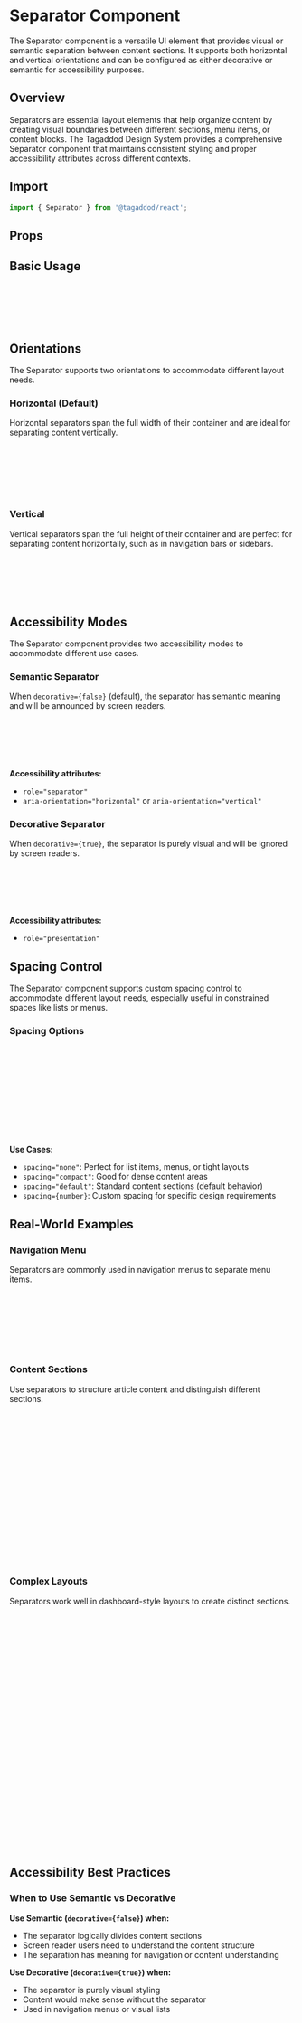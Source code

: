
<Meta of={SeparatorStories} />

# Separator Component

The Separator component is a versatile UI element that provides visual or semantic separation between content sections. It supports both horizontal and vertical orientations and can be configured as either decorative or semantic for accessibility purposes.

## Overview

Separators are essential layout elements that help organize content by creating visual boundaries between different sections, menu items, or content blocks. The Tagaddod Design System provides a comprehensive Separator component that maintains consistent styling and proper accessibility attributes across different contexts.

## Import

```jsx
import { Separator } from '@tagaddod/react';
```

## Props

<ArgTypes of={Separator} />

## Basic Usage

<Canvas of={SeparatorStories.Default} />

```jsx
// Default horizontal separator
<Separator />

// With custom props
<Separator orientation="horizontal" decorative={false} />
```

## Orientations

The Separator supports two orientations to accommodate different layout needs.

<Canvas of={SeparatorStories.OrientationComparison} />

### Horizontal (Default)

Horizontal separators span the full width of their container and are ideal for separating content vertically.

<Canvas of={SeparatorStories.Horizontal} />

```jsx
<div>
  <h3>Section Title</h3>
  <p>Content above the separator</p>
  <Separator orientation="horizontal" />
  <p>Content below the separator</p>
</div>
```

### Vertical

Vertical separators span the full height of their container and are perfect for separating content horizontally, such as in navigation bars or sidebars.

<Canvas of={SeparatorStories.Vertical} />

```jsx
<div style={{ display: 'flex', alignItems: 'center' }}>
  <span>Left content</span>
  <Separator orientation="vertical" />
  <span>Right content</span>
</div>
```

## Accessibility Modes

The Separator component provides two accessibility modes to accommodate different use cases.

### Semantic Separator

When `decorative={false}` (default), the separator has semantic meaning and will be announced by screen readers.

<Canvas of={SeparatorStories.Semantic} />

```jsx
<div>
  <section>Main content section</section>
  <Separator decorative={false} />
  <section>Secondary content section</section>
</div>
```

**Accessibility attributes:**
- `role="separator"`
- `aria-orientation="horizontal"` or `aria-orientation="vertical"`

### Decorative Separator

When `decorative={true}`, the separator is purely visual and will be ignored by screen readers.

<Canvas of={SeparatorStories.Decorative} />

```jsx
<div>
  <div>Visually separated content</div>
  <Separator decorative={true} />
  <div>More visually separated content</div>
</div>
```

**Accessibility attributes:**
- `role="presentation"`

## Spacing Control

The Separator component supports custom spacing control to accommodate different layout needs, especially useful in constrained spaces like lists or menus.

<Canvas of={SeparatorStories.SpacingOptions} />

### Spacing Options

```jsx
// Default spacing - standard margins (12px top/bottom)
<Separator spacing="default" />

// Compact spacing - reduced margins (8px top/bottom)
<Separator spacing="compact" />

// No spacing - perfect for tight layouts
<Separator spacing="none" />

// Custom spacing - specify exact pixels
<Separator spacing={16} />
```

**Use Cases:**
- `spacing="none"`: Perfect for list items, menus, or tight layouts
- `spacing="compact"`: Good for dense content areas
- `spacing="default"`: Standard content sections (default behavior)
- `spacing={number}`: Custom spacing for specific design requirements

## Real-World Examples

### Navigation Menu

Separators are commonly used in navigation menus to separate menu items.

<Canvas of={SeparatorStories.NavigationExample} />

```jsx
<nav style={{ display: 'flex', alignItems: 'center' }}>
  <a href="#">Home</a>
  <Separator orientation="vertical" decorative />
  <a href="#">About</a>
  <Separator orientation="vertical" decorative />
  <a href="#">Contact</a>
</nav>
```

### Content Sections

Use separators to structure article content and distinguish different sections.

<Canvas of={SeparatorStories.ContentSectionExample} />

```jsx
<article>
  <header>
    <h2>Article Title</h2>
    <p>Published on January 15, 2024</p>
  </header>
  
  <Separator decorative={false} />
  
  <main>
    <p>Article content goes here...</p>
  </main>
  
  <Separator decorative={false} />
  
  <footer>
    <p>Tags: React, TypeScript, Design System</p>
  </footer>
</article>
```

### Complex Layouts

Separators work well in dashboard-style layouts to create distinct sections.

<Canvas of={SeparatorStories.ComplexLayoutExample} />

```jsx
<div className="dashboard">
  <header>
    <h2>Dashboard</h2>
    <p>Welcome back, User!</p>
  </header>
  
  <Separator />
  
  <main style={{ display: 'flex' }}>
    <aside>
      <h3>Navigation</h3>
      <nav>/* Navigation items */</nav>
    </aside>
    
    <Separator orientation="vertical" />
    
    <section>
      <h3>Recent Activity</h3>
      <div>/* Activity content */</div>
    </section>
  </main>
  
  <Separator />
  
  <footer>
    <p>Last updated: 2 hours ago</p>
  </footer>
</div>
```

## Accessibility Best Practices

<Canvas of={SeparatorStories.AccessibilityShowcase} />

### When to Use Semantic vs Decorative

**Use Semantic (`decorative={false}`) when:**
- The separator logically divides content sections
- Screen reader users need to understand the content structure
- The separation has meaning for navigation or content understanding

**Use Decorative (`decorative={true}`) when:**
- The separator is purely visual styling
- Content would make sense without the separator
- Used in navigation menus or visual lists

```jsx
// Semantic - meaningful content separation
<div>
  <section aria-labelledby="intro">
    <h2 id="intro">Introduction</h2>
    <p>Introduction content...</p>
  </section>
  <Separator decorative={false} />
  <section aria-labelledby="details">
    <h2 id="details">Details</h2>
    <p>Detailed content...</p>
  </section>
</div>

// Decorative - visual menu separation
<nav>
  <a href="#">Item 1</a>
  <Separator orientation="vertical" decorative={true} />
  <a href="#">Item 2</a>
  <Separator orientation="vertical" decorative={true} />
  <a href="#">Item 3</a>
</nav>
```

## Internationalization

The Separator component works seamlessly with Right-to-Left (RTL) languages:

<Canvas of={SeparatorStories.RTLExample} />

```jsx
// The separator will maintain proper spacing in RTL mode
<div dir="rtl">
  <div>محتوى عربي أعلى</div>
  <Separator />
  <div>محتوى عربي أسفل</div>
</div>
```

**RTL Considerations:**
- Horizontal separators work identically in RTL mode
- Vertical separators maintain consistent spacing
- CSS logical properties ensure proper behavior

## Styling and Customization

### CSS Variables

The Separator uses the following design tokens:

| Variable | Purpose | Default Value |
|----------|---------|---------------|
| `--t-color-border-primary` | Main separator color | Theme-dependent |
| `--t-color-border-secondary` | Subtle separator color | Theme-dependent |
| `--t-color-border-strong` | Bold separator color | Theme-dependent |
| `--t-color-border-hover` | Hover state color | Theme-dependent |
| `--t-space-200` | Mobile spacing | `8px` |
| `--t-space-300` | Default spacing | `12px` |

### Custom Styling

You can customize the separator appearance using CSS classes:

```jsx
// Custom class for styling
<Separator className="custom-separator" />

// Inline styles (not recommended for production)
<Separator style={{ backgroundColor: '#custom-color' }} />
```

```css
/* Custom separator styles */
.custom-separator {
  background-color: var(--t-color-brand-primary);
  opacity: 0.5;
}

.custom-separator.horizontal {
  height: 2px;
  margin: var(--t-space-400) 0;
}

.custom-separator.vertical {
  width: 2px;
  margin: 0 var(--t-space-400);
}
```

## Advanced Usage Patterns

### Conditional Separators

```jsx
const items = ['Item 1', 'Item 2', 'Item 3'];

<div style={{ display: 'flex' }}>
  {items.map((item, index) => (
    <React.Fragment key={item}>
      <span>{item}</span>
      {index < items.length - 1 && (
        <Separator orientation="vertical" decorative />
      )}
    </React.Fragment>
  ))}
</div>
```

### Responsive Separators

```jsx
// Different orientations based on screen size
const useResponsiveSeparator = () => {
  const [orientation, setOrientation] = useState('horizontal');
  
  useEffect(() => {
    const updateOrientation = () => {
      setOrientation(window.innerWidth < 768 ? 'horizontal' : 'vertical');
    };
    
    updateOrientation();
    window.addEventListener('resize', updateOrientation);
    return () => window.removeEventListener('resize', updateOrientation);
  }, []);
  
  return orientation;
};

function ResponsiveSeparator() {
  const orientation = useResponsiveSeparator();
  return <Separator orientation={orientation} />;
}
```

### Interactive Separators

```jsx
// Separator that responds to hover states
<Separator 
  className="interactive-separator"
  onMouseEnter={() => console.log('Separator hovered')}
  onMouseLeave={() => console.log('Separator unhovered')}
/>
```

## Component API Reference

### Separator Props

```typescript
interface SeparatorProps extends React.HTMLAttributes<HTMLDivElement> {
  /** The orientation of the separator */
  orientation?: 'horizontal' | 'vertical';
  
  /** Whether the separator is decorative or semantic */
  decorative?: boolean;
  
  /** Additional CSS classes */
  className?: string;
  
  // Inherits all standard HTML div attributes
  onClick?: (event: React.MouseEvent<HTMLDivElement>) => void;
  onMouseEnter?: (event: React.MouseEvent<HTMLDivElement>) => void;
  onMouseLeave?: (event: React.MouseEvent<HTMLDivElement>) => void;
  style?: React.CSSProperties;
  'data-testid'?: string;
  id?: string;
  // ... and more
}
```

### Constants

```jsx
import { separatorOrientations } from '@tagaddod/react';

// Available orientations: ['horizontal', 'vertical']
console.log(separatorOrientations);
```

## Testing

### Unit Testing Examples

```jsx
import { render, screen } from '@testing-library/react';
import { Separator } from '@tagaddod/react';

// Test semantic separator
test('renders semantic separator with proper ARIA attributes', () => {
  render(<Separator decorative={false} orientation="horizontal" />);
  
  const separator = screen.getByRole('separator');
  expect(separator).toHaveAttribute('aria-orientation', 'horizontal');
});

// Test decorative separator
test('renders decorative separator with presentation role', () => {
  render(<Separator decorative={true} data-testid="decorative-sep" />);
  
  const separator = screen.getByTestId('decorative-sep');
  expect(separator).toHaveAttribute('role', 'presentation');
});

// Test custom class
test('applies custom class name', () => {
  render(<Separator className="custom-class" data-testid="separator" />);
  
  const separator = screen.getByTestId('separator');
  expect(separator).toHaveClass('custom-class');
});
```

### Integration Testing

```jsx
// Test in navigation context
test('separator works in navigation menu', () => {
  render(
    <nav>
      <a href="#">Home</a>
      <Separator orientation="vertical" decorative />
      <a href="#">About</a>
    </nav>
  );
  
  const links = screen.getAllByRole('link');
  expect(links).toHaveLength(2);
  
  // Decorative separator should not be announced
  expect(screen.queryByRole('separator')).not.toBeInTheDocument();
});
```

## Performance Considerations

- The Separator component is lightweight with minimal DOM footprint
- Uses CSS-only styling for optimal rendering performance
- No JavaScript calculations or state management
- Supports CSS containment for improved browser optimization

## Browser Support

The Separator component works in all modern browsers:

- **Chrome**: 60+
- **Firefox**: 60+
- **Safari**: 12+
- **Edge**: 79+
- **Mobile browsers**: iOS Safari 12+, Chrome Mobile 60+

**Features used:**
- CSS Flexbox (for layout)
- CSS Custom Properties (for theming)
- ARIA attributes (for accessibility)

## Migration Guide

### From Other Libraries

**From Material-UI Divider:**
```jsx
// Material-UI
<Divider />
<Divider orientation="vertical" />

// Tagaddod Separator
<Separator />
<Separator orientation="vertical" />
```

**From Ant Design Divider:**
```jsx
// Ant Design
<Divider />
<Divider type="vertical" />

// Tagaddod Separator
<Separator />
<Separator orientation="vertical" />
```

### Upgrading

When upgrading from previous versions, ensure:
1. Update import paths if changed
2. Review accessibility settings (`decorative` prop)
3. Check custom CSS classes for compatibility
4. Test in RTL contexts if applicable
